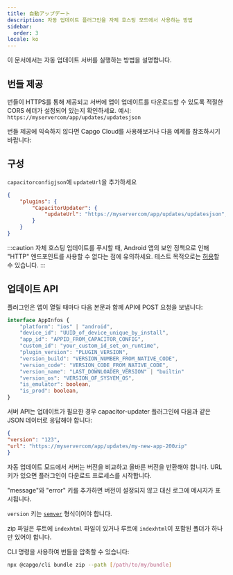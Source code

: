 ```yaml
---
title: 自動アップデート
description: 자동 업데이트 플러그인을 자체 호스팅 모드에서 사용하는 방법
sidebar:
  order: 3
locale: ko
---
```



이 문서에서는 자동 업데이트 서버를 실행하는 방법을 설명합니다.

## 번들 제공
번들이 HTTPS를 통해 제공되고 서버에 앱이 업데이트를 다운로드할 수 있도록 적절한 CORS 헤더가 설정되어 있는지 확인하세요.
예시: ```https://myservercom/app/updates/updatesjson```

번들 제공에 익숙하지 않다면 Capgo Cloud를 사용해보거나 다음 예제를 참조하시기 바랍니다:
<LinkCard
	title="번들 제공하기"
	href="/docs/self-hosted/auto-update/update-endpoint"
/>

## 구성
``capacitorconfigjson``에 ``updateUrl``을 추가하세요

```json
{
	"plugins": {
		"CapacitorUpdater": {
			"updateUrl": "https://myservercom/app/updates/updatesjson",
		}
	}
}
```
:::caution
자체 호스팅 업데이트를 푸시할 때, Android 앱의 보안 정책으로 인해 "HTTP" 엔드포인트를 사용할 수 없다는 점에 유의하세요. 테스트 목적으로는 [허용](https://stackoverflowcom/questions/45940861/android-8-cleartext-http-traffic-not-permitted)할 수 있습니다.
:::

## 업데이트 API

플러그인은 앱이 열릴 때마다 다음 본문과 함께 API에 POST 요청을 보냅니다:

```typescript
interface AppInfos {
    "platform": "ios" | "android",
    "device_id": "UUID_of_device_unique_by_install",
    "app_id": "APPID_FROM_CAPACITOR_CONFIG",
    "custom_id": "your_custom_id_set_on_runtime",
    "plugin_version": "PLUGIN_VERSION",
    "version_build": "VERSION_NUMBER_FROM_NATIVE_CODE",
    "version_code": "VERSION_CODE_FROM_NATIVE_CODE",
    "version_name": "LAST_DOWNLOADER_VERSION" | "builtin"
    "version_os": "VERSION_OF_SYSYEM_OS",
    "is_emulator": boolean,
    "is_prod": boolean,
}
```

서버 API는 업데이트가 필요한 경우 capacitor-updater 플러그인에 다음과 같은 JSON 데이터로 응답해야 합니다:

```json
{
"version": "123",
"url": "https://myservercom/app/updates/my-new-app-200zip"
}
```

자동 업데이트 모드에서 서버는 버전을 비교하고 올바른 버전을 반환해야 합니다. URL 키가 있으면 플러그인이 다운로드 프로세스를 시작합니다.

"message"와 "error" 키를 추가하면 버전이 설정되지 않고 대신 로그에 메시지가 표시됩니다.

`version` 키는 [`semver`](https://semverorg/) 형식이어야 합니다.

zip 파일은 루트에 `indexhtml` 파일이 있거나 루트에 `indexhtml`이 포함된 폴더가 하나만 있어야 합니다.

CLI 명령을 사용하여 번들을 압축할 수 있습니다:

```bash title="서버에서 제공할 파일로 번들 생성하기"
npx @capgo/cli bundle zip --path [/path/to/my/bundle]
```